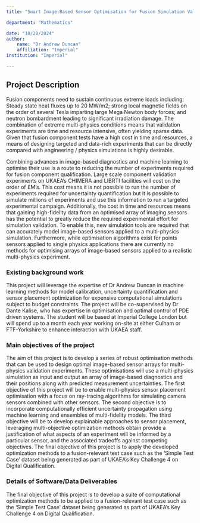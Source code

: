 ```yaml
---
title: "Smart Image-Based Sensor Optimisation for Fusion Simulation Validation"

department: "Mathematics"

date: "10/20/2024"
author: 
    name: "Dr Andrew Duncan"
    affiliation: "Imperial"
institution: "Imperial"

---
```

## Project Description

Fusion components need to sustain continuous extreme loads including: Steady state heat fluxes up to 20 MW/m2; strong local magnetic fields on the order of several Tesla imparting large Mega Newton body forces; and neutron bombardment leading to significant irradiation damage. The combination of extreme multi-physics conditions means that validation experiments are time and resource intensive, often yielding sparse data. Given that fusion component tests have a high cost in time and resources, a means of designing targeted and data-rich experiments that can be directly compared with engineering / physics simulations is highly desirable. 

Combining advances in image-based diagnostics and machine learning to optimise their use is a route to reducing the number of experiments required for fusion component qualification. Large scale component validation experiments on UKAEA’s CHIMERA and LIBRTI facilities will cost on the order of £M’s. This cost means it is not possible to run the number of experiments required for uncertainty quantification but it is possible to simulate millions of experiments and use this information to run a targeted experimental campaign. Additionally, the cost in time and resources means that gaining high-fidelity data from an optimised array of imaging sensors has the potential to greatly reduce the required experimental effort for simulation validation. To enable this, new simulation tools are required that can accurately model image-based sensors applied to a multi-physics simulation. Furthermore, while optimisation algorithms exist for points sensors applied to single physics applications there are currently no methods for optimising arrays of image-based sensors applied to a realistic multi-physics experiment. 

### Existing background work
This project will leverage the expertise of Dr Andrew Duncan in machine learning methods for model calibration, uncertainty quantification and sensor placement optimization for expensive computational simulations subject to budget constraints.  The project will be co-supervised by Dr Dante Kalise, who has expertise in optimisation and optimal control of PDE driven systems.   The student will be based at Imperial College London but will spend up to a month each year working on-site at either Culham or FTF-Yorkshire to enhance interaction with UKAEA staff.



### Main objectives of the project

The aim of this project is to develop a series of robust optimisation methods that can be used to design optimal image-based sensor arrays for multi-physics validation experiments. These optimisations will use a multi-physics simulation as input and output an array of image-based diagnostics and their positions along with predicted measurement uncertainties. The first objective of this project will be to enable multi-physics sensor placement optimisation with a focus on ray-tracing algorithms for simulating camera sensors combined with other sensors. The second objective is to incorporate computationally efficient uncertainty propagation using machine learning and ensembles of multi-fidelity models.  The third objective will be to develop explainable approaches to sensor placement, leveraging multi-objective optimization methods obtain provide a justification of what aspects of an experiment will be informed by a particular sensor, and the associated tradeoffs against competing objectives.    The final objective of this project is to apply the developed optimization methods to a fusion-relevant test case such as the ‘Simple Test Case’ dataset being generated as part of UKAEA’s Key Challenge 4 on Digital Qualification.

### Details of Software/Data Deliverables

The final objective of this project is to develop a suite of computational optimization methods to be applied to a fusion-relevant test case such as the ‘Simple Test Case’ dataset being generated as part of UKAEA’s Key Challenge 4 on Digital Qualification.
